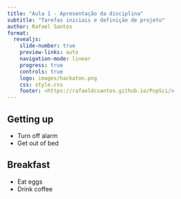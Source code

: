 ```yaml
---
title: "Aula 1 - Apresentação da disciplina"
subtitle: "Tarefas iniciais e definição de projeto"
author: Rafael Santos
format:
  revealjs: 
    slide-number: true
    preview-links: auto
    navigation-mode: linear
    progress: true
    controls: true
    logo: images/hackaton.png
    css: style.css
    footer: <https://rafaeldcsantos.github.io/PopSci/>
---
```


## Getting up

- Turn off alarm
- Get out of bed

## Breakfast

- Eat eggs
- Drink coffee